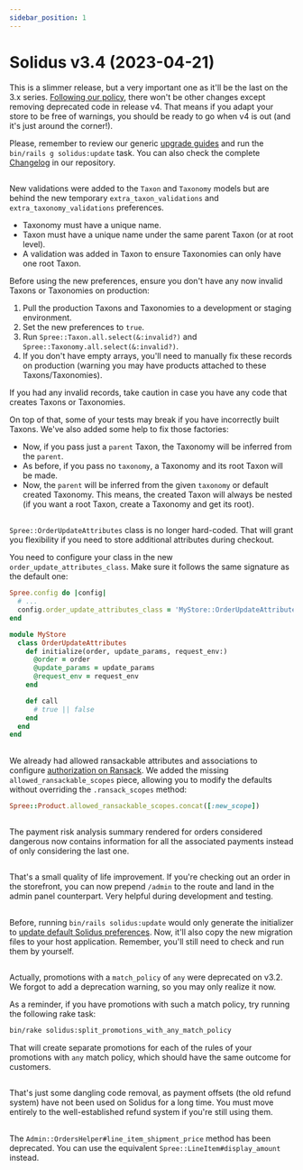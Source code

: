 ```yaml
---
sidebar_position: 1
---
```



# Solidus v3.4 (2023-04-21)

<MinimalRequirements ruby="2.7" rails="6.0" />

This is a slimmer release, but a very important one as it'll be the last on the 3.x series. [Following our policy](https://solidus.io/release_policy/#last_minor_before_major), there won't be other changes except removing deprecated code in release v4. That means if you adapt your store to be free of warnings, you should be ready to go when v4 is out (and it's just around the corner!).

Please, remember to review our generic [upgrade guides](/getting-started/upgrading-solidus.mdx) and run the `bin/rails g solidus:update` task. You can also check the complete [Changelog](https://github.com/solidusio/solidus/blob/v3.4/CHANGELOG.md) in our repository.

## <PRLink description="New taxon and taxonomy validations" number="4851" />

New validations were added to the `Taxon` and `Taxonomy` models but are behind the new temporary `extra_taxon_validations` and `extra_taxonomy_validations` preferences.

- Taxonomy must have a unique name.
- Taxon must have a unique name under the same parent Taxon (or at root level).
- A validation was added in Taxon to ensure Taxonomies can only have one root Taxon.

Before using the new preferences, ensure you don't have any now invalid Taxons or Taxonomies on production:

1. Pull the production Taxons and Taxonomies to a development or staging environment.
2. Set the new preferences to `true`.
3. Run `Spree::Taxon.all.select(&:invalid?)` and `Spree::Taxonomy.all.select(&:invalid?)`.
4. If you don't have empty arrays, you'll need to manually fix these records on production (warning you may have products attached to these Taxons/Taxonomies).

If you had any invalid records, take caution in case you have any code that creates Taxons or Taxonomies.

On top of that, some of your tests may break if you have incorrectly built Taxons. We've also added some help to fix those factories:

- Now, if you pass just a `parent` Taxon, the Taxonomy will be inferred from the `parent`.
- As before, if you pass no `taxonomy`, a Taxonomy and its root Taxon will be made.
- Now, the `parent` will be inferred from the given `taxonomy` or default created Taxonomy. This means, the created Taxon will always be nested (if you want a root Taxon, create a Taxonomy and get its root).

## <PRLink description="Configurable order update attributes class" number="4955" />

`Spree::OrderUpdateAttributes` class is no longer hard-coded. That will grant you flexibility if you need to store additional attributes during checkout.

You need to configure your class in the new `order_update_attributes_class`. Make sure it follows the same signature as the default one:

```ruby title="config/initializers/spree.rb"
Spree.config do |config|
  # ...
  config.order_update_attributes_class = 'MyStore::OrderUpdateAttributes'
end
```

```ruby title="app/models/my_store/order_update_attributes.rb"
module MyStore
  class OrderUpdateAttributes
    def initialize(order, update_params, request_env:)
      @order = order
      @update_params = update_params
      @request_env = request_env
    end

    def call
      # true || false
    end
  end
end
```

## <PRLink description="Configure allowed ransackable scopes" number="4956" />

We already had allowed ransackable attributes and associations to configure [authorization on Ransack](https://activerecord-hackery.github.io/ransack/going-further/other-notes/#authorization-allowlistingdenylisting). We added the missing `allowed_ransackable_scopes` piece, allowing you to modify the defaults without overriding the `.ransack_scopes` method:

```ruby
Spree::Product.allowed_ransackable_scopes.concat([:new_scope])
```

## <PRLink description="Improvements for the risk analysis report" number="4883" />

The payment risk analysis summary rendered for orders considered dangerous now contains information for all the associated payments instead of only considering the last one.

## <PRLink description="Easily change from frontend to admin view for an order" number="4886" />

That's a small quality of life improvement. If you're checking out an order in the storefront, you can now prepend `/admin` to the route and land in the admin panel counterpart. Very helpful during development and testing.

## <PRLink description="All-encompassing update task" number="4957" />

Before, running `bin/rails solidus:update` would only generate the initializer to [update default Solidus preferences](../getting-started/upgrading-solidus#updating-preferences]). Now, it'll also copy the new migration files to your host application. Remember, you'll still need to check and run them by yourself.

## <PRLink description="Deprecate promotions with an `any` policy" number="4991" />

Actually, promotions with a `match_policy` of `any` were deprecated on v3.2. We forgot to add a deprecation warning, so you may only realize it now.

As a reminder, if you have promotions with such a match policy, try running the following rake task:

```bash
bin/rake solidus:split_promotions_with_any_match_policy
```

That will create separate promotions for each of the rules of your promotions with `any` match policy, which should have the same outcome for customers.

## <PRLink description="Deprecation of payment offsets" number="5008" />

That's just some dangling code removal, as payment offsets (the old refund system) have not been used on Solidus for a long time. You must move entirely to the well-established refund system if you're still using them.

## <PRLink description="Deprecated `#line_item_shipment_price`" number="4876" />

The `Admin::OrdersHelper#line_item_shipment_price` method has been deprecated. You can use the equivalent `Spree::LineItem#display_amount` instead.
